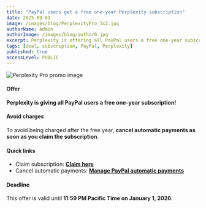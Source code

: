 ```yaml
---
title: "PayPal users get a free one-year Perplexity subscription"
date: 2025-09-03
image: /images/blog/PerplexityPro_3x2.jpg
authorName: Admin
authorImage: /images/blog/author0.jpg
excerpt: Perplexity is offering all PayPal users a free one-year subscription; you can cancel auto-renew right after claiming. Offer ends at 11:59 PM PT on 2026-01-01.
tags: [deal, subscription, PayPal, Perplexity]
published: true
accessLevel: PUBLIC
---
```


![Perplexity Pro promo image](/images/blog/PerplexityPro_3x2.jpg)

#### Offer

**Perplexity is giving all PayPal users a free one-year subscription!**

#### Avoid charges

To avoid being charged after the free year, **cancel automatic payments as soon as you claim the subscription**.

#### Quick links

- Claim subscription: **[Claim here](https://perplexity.ai/join/p/paypal-subscription)**
- Cancel automatic payments: **[Manage PayPal automatic payments](https://paypal.com/myaccount/autopay/)**

#### Deadline

This offer is valid until **11:59 PM Pacific Time on January 1, 2026**.
